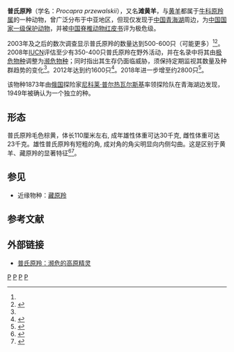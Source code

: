 {{Speciesbox 
| taxon =  Procapra przewalskii
| image = The book of antelopes (1894) Gazella przewalskii.png
| status = EN
| status_system = iucn3.1
| status_ref = <ref name=iucn>{{IUCN|assessors=IUCN SSC Antelope Specialist Group|year assessed=2016|id=18230|title=Procapra przewalskii|year=2016|version=ver 3.1|accessdate=2018-08-31}}</ref>
| trend = down
| authority = [[Büchner|Büchner]], 1891
}}

'''普氏原羚'''（学名：''Procapra przewalskii''），又名'''滩黄羊'''，与[[黄羊|黄羊]]都属于[[牛科|牛科]][[原羚属|原羚属]]的一种动物，曾广泛分布于中亚地区，但现仅发现于[[中国|中国]][[青海湖|青海湖]]周边，为[[中国国家一级保护动物|中国国家一级保护动物]]，并被[[中国脊椎动物红皮书|中国脊椎动物红皮书]]评为极危级。

2003年及之后的数次调查显示普氏原羚的数量达到500-600只（可能更多）<ref name=iucn /><ref>{{Cite web |url=http://www.cites.org.cn/database/?action=item&cid=66 |title=普氏原羚 Procapra przewalskii (Buechner,1891) |accessdate=2013-03-28 |work=濒危物种数据库 |publisher=中华人民共和国濒危物种科学委员会 |archive-date=2019-09-25 |archive-url=https://web.archive.org/web/20190925083350/http://www.cites.org.cn/database/?action=item&cid=66 |dead-url=no }}</ref>。2008年[[IUCN|IUCN]]评估至少有350-400只普氏原羚在野外活动，并在名录中将其由[[极危物种|极危物种]]调整为[[濒危物种|濒危物种]]；同时指出其生存仍面临威胁，须保持定期监视其数量及种群趋势的变化<ref name=iucn />。2012年达到约1600只<ref>{{cite journal |last1=Lian |first1=Xinming |last2=Li |first2=Xiaoxiao |last3=Zhou |first3=Dexin |last4=Yan |first4=Peishi |title=Avoidance distance from Qinghai–Tibet Highway in sympatric Tibetan antelope and gazelle |journal=Transportation Research Part D: Transport and Environment |date=2012-12 |volume=17 |issue=8 |pages=585–587 |doi=10.1016/j.trd.2012.06.009}}</ref>。2018年进一步增至约2800只<ref>{{cite web|url=http://www.xinhuanet.com/local/2018-08/23/c_1123316705.htm|title=濒危物种普氏原羚增至2793只|publisher=新华网|date=2018-08-23|access-date=2019-01-04|archive-date=2020-08-10|archive-url=https://web.archive.org/web/20200810120722/http://www.xinhuanet.com/local/2018-08/23/c_1123316705.htm|dead-url=no}}</ref>。

该物种1873年由[[俄国|俄国]]探险家[[尼科莱·普尔热瓦尔斯基|尼科莱·普尔热瓦尔斯基]]率领探险队在青海湖边发现，1949年被确认为一个独立的种。

==形态==
普氏原羚毛色棕黄，体长110厘米左右, 成年雄性体重可达30千克, 雌性体重可达23千克。雄性普氏原羚有短粗的角, 成对角的角尖明显向内侧勾曲。这是区别于黄羊、藏原羚的显著特征<ref>{{cite journal |author1=蒋志刚 |coauthors=张林源,杨戎生,夏经世,饶成刚,丁玉华,沈华,徐安红, 于长青 |title=中国麋鹿种群密度制约现象与发展策略 |journal=动物学报 |date=2001 |volume=47 |issue=1 |pages=53-58 |url=http://www.actazool.org/temp/%7B2524CED9-F140-4DE4-B9EC-F406BA74DB5B%7D.pdf |accessdate=2018-08-31 |archive-date=2018-08-31 |archive-url=https://web.archive.org/web/20180831174728/http://www.actazool.org/temp/%7B2524CED9-F140-4DE4-B9EC-F406BA74DB5B%7D.pdf |dead-url=no }}</ref><ref>{{cite journal |last1=Li |first1=Chunlin |last2=Jiang |first2=Zhigang |last3=Ping |first3=Xiaoge |last4=Cai |first4=Jing |last5=You |first5=Zhangqiang |last6=Li |first6=Chunwang |last7=Wu |first7=Yonglin |title=Current status and conservation of the Endangered Przewalski's gazelle Procapra przewalskii, endemic to the Qinghai–Tibetan Plateau, China |journal=Oryx |date=2012-02-27 |volume=46 |issue=01 |pages=145–153 |doi=10.1017/S0030605310001134}}</ref>。

==参见==
*近缘物种：[[藏原羚|藏原羚]]

== 参考文献 ==
{{reflist}}

==外部链接==
*[http://news.qq.com/a/20051219/000714.htm 普氏原羚：濒危的高原精灵] {{Wayback|url=http://news.qq.com/a/20051219/000714.htm |date=20180831211928 }}

{{Taxonbar}}

[[Category:原羚属|P]]
[[Category:中国国家一级保护动物|P]]
[[Category:中國特有哺乳動物|P]]
[[Category:中国脊椎动物红皮书|P]]